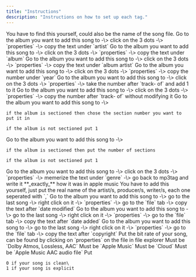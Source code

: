 ```yaml
---
title: "Instructions"
description: "Instructions on how to set up each tag."
---
```


<ParamField query="Title">
  <Card horizontal>
    You have to find this yourself, could also be the name of the song file.
  </Card>
</ParamField>

<ParamField query="Artist">
  <Card horizontal>
    Go to the album you want to add this song to -\> click on the 3 dots -\> `properties` -\> copy the text under `artist`
  </Card>
</ParamField>

<ParamField query="Album">
  <Card horizontal>
    Go to the album you want to add this song to -\> click on the 3 dots -\> `properties` -\> copy the text under `album`
  </Card>
</ParamField>

<ParamField query="Album Artist">
  <Card horizontal>
    Go to the album you want to add this song to -\> click on the 3 dots -\> `properties` -\> copy the text under `album artist`
  </Card>
</ParamField>

<ParamField query="Year">
  <Card horizontal>
    Go to the album you want to add this song to -\> click on the 3 dots -\> `properties` -\> copy the number under `year`
  </Card>
</ParamField>

<ParamField query="Track">
  <Card horizontal>
    Go to the album you want to add this song to -\> click on the 3 dots -\> `properties` -\> take the number after `track-  of` and add 1 to it
  </Card>
</ParamField>

<ParamField query="Total Tracks">
  <Card horizontal>
    Go to the album you want to add this song to -\> click on the 3 dots -\> `properties` -\> copy the number after `track-  of` without modifying it
  </Card>
</ParamField>

<ParamField query="Discnumber">
  <Card horizontal>
    Go to the album you want to add this song to -\>

    if the album is sectioned then chose the section number you want to put it in

    if the album is not sectioned put 1
  </Card>
</ParamField>

<ParamField query="Total Discs">
  <Card horizontal>
    Go to the album you want to add this song to -\>

    if the album is sectioned then put the number of sections

    if the album is not sectioned put 1
  </Card>
</ParamField>

<ParamField query="Genre">
  <Card horizontal>
    Go to the album you want to add this song to -\> click on the 3 dots -\> `properties` -\> memerize the text under `genre` -\> go back to mp3tag and write it **_exactly_** how it was in apple music
  </Card>
</ParamField>

<ParamField query="Composer">
  <Card horizontal>
    You have to add this yourself, just put the real name of the artist/s, producer/s, writer/s, each one seperated with `,`
  </Card>
</ParamField>

<ParamField query="Date Modified">
  <Card horizontal>
    Go to the album you want to add this song to -\> go to the last song -\> right click on it -\> `properties` -\> go to the `file` tab -\> copy the text after `date modified`
  </Card>
</ParamField>

<ParamField query="Date Added">
  <Card horizontal>
    Go to the album you want to add this song to -\> go to the last song -\> right click on it -\> `properties` -\> go to the `file` tab -\> copy the text after `date added`
  </Card>
</ParamField>

<ParamField query="Copyright">
  <Card horizontal>
    Go to the album you want to add this song to -\> go to the last song -\> right click on it -\> `properties` -\> go to the `file` tab -\> copy the text after `copyright`
  </Card>
</ParamField>

<ParamField query="Bitrate">
  <Card horizontal>
    Put the bit rate of your song, can be found by clicking on `properties` on the file in file explorer
  </Card>
</ParamField>

<ParamField query="AUDIO FORMATS">
<Card horizontal>
  Must be `Dolby Atmos, Lossless, AAC`
</Card>
</ParamField>

<ParamField query="Cloud Status">
  <Card horizontal>
    Must be `Apple Music`
  </Card>
</ParamField>

<ParamField query="Location">
  <Card horizontal>
    Must be `Cloud`
  </Card>
</ParamField>

<ParamField query="Kind">
  <Card horizontal>
    Must be `Apple Music AAC audio file`
  </Card>
</ParamField>

<ParamField query="ITUNESADVISORY">
  <Card horizontal>
    Put

    0 if your song is clean\
    1 if your song is explicit
  </Card>
</ParamField>
